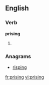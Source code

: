 
==English==

===Verb===
'''prising'''

# {{present participle of|prise}}

===Anagrams===
* [[risping#English|risping]]

[[fr:prising]]
[[vi:prising]]